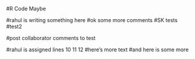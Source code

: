 #R Code Maybe

#rahul is writing something here 
#ok some more comments
#SK tests 
#test2

#post collaborator comments to test 

#rahul is assigned lines 10 11 12
#here's more text
#and here is some more